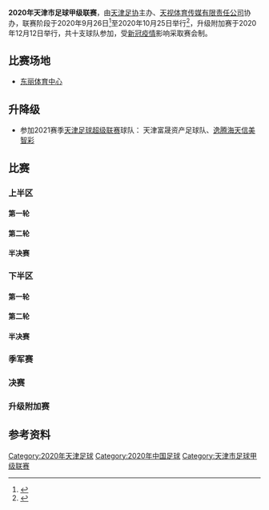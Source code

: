 {{Infobox football league season
|competition= [[天津市足球甲级联赛|天津市足球甲级联赛]]
|season= 2020
|dates= 9月26日 - 10月25日
|num_season= 10
|title holder= 
|result th= 
|winners= 天津富晟资产足球队
|relegated= 
|continentalcup1= [[天津市足球超级联赛|津超]]
|continentalcup1 qualifiers= 天津富晟资产足球队<br/>[[天津逸腾海天信美智彩足球俱乐部|逸腾海天信美智彩]]
|matches= 
|total goals= 
|league topscorer= 
|biggest home win= 
|biggest away win= 
|highest scoring= 天津精诚一土足球队 2 - 5 天津富晟资产足球队
|longest wins= [[天津逸腾海天信美智彩足球俱乐部|逸腾海天信美智彩]](3场)
|longest unbeaten= 天津富晟资产足球队<br/>[[天津逸腾海天信美智彩足球俱乐部|逸腾海天信美智彩]](3场)
|longest winless= 
|longest losses= 
|highest attendance= 
|lowest attendance= 
|average attendance= 
|prevseason=[[2019年天津市足球甲级联赛|2019]]
|nextseason=[[2021年天津市足球甲级联赛|2021]]
|updated= 
}}
'''2020年天津市足球甲级联赛'''，由[[天津足协|天津足协]]主办、[[天视体育传媒有限责任公司|天视体育传媒有限责任公司]]协办，联赛阶段于2020年9月26日<ref>{{cite web |author1=天津市足球运动协会 |title=2020年天津市足球协会超级联赛、甲级联赛开赛 |url=http://ty.tj.gov.cn/jmty/jjty/jjtydt/202009/t20200929_3941199.html |website=天津体育局 |accessdate=2020-09-29}}</ref>至2020年10月25日举行<ref>{{cite news |author1=申炜 |title=天津市足球三级联赛闭幕 |url=http://epaper.tianjinwe.com/tjrb/html/2020-10/26/content_158_3500764.htm |work=天津日报 |date=2020-10-26}}</ref>，升级附加赛于2020年12月12日举行，共十支球队参加，受[[新冠疫情|新冠疫情]]影响采取赛会制。

== 比赛场地 ==
* [[东丽体育中心|东丽体育中心]]

== 升降级 ==
* 参加2021赛季[[天津足球超级联赛|天津足球超级联赛]]球队： 天津富晟资产足球队、[[天津逸腾海天信美智彩足球俱乐部|逸腾海天信美智彩]]

== 比赛 ==
=== 上半区 ===
==== 第一轮 ====
{{footballbox collapsible
|date = 2020年9月26日
|time = 
|round = 
|team1 = [[天津逸腾海天信美智彩足球俱乐部|逸腾海天信美智彩]]
|score =  3 - 0
|report = [ 战报 ]
|team2 = [[天津佰喜足球俱乐部|佰喜]]
|goals1 = 
|goals2 = 
|stadium = [[东丽体育中心|东丽体育中心]]
|location = [[天津|天津]]
|referee = 
|attendance = 
|assistantreferees = 
|fourthofficial = 
|goallineassistants = 
|stack = yes
}}
==== 第二轮 ====
{{footballbox collapsible
|date = 2020年10月2日
|time = 14:00
|round = 
|team1 = 天津腾德投资钱记餐饮足球队
|score =  2 - 1
|report = [ 战报 ]
|team2 = [[天津远翔足球俱乐部|远翔]]
|goals1 = 
|goals2 = 
|stadium = [[东丽体育中心|东丽体育中心]]
|location = [[天津|天津]]
|referee = 
|attendance = 
|assistantreferees = 
|fourthofficial = 
|goallineassistants = 
|stack = yes
}}
{{footballbox collapsible
|date = 2020年10月2日
|time = 16:00
|round = 
|team1 = 天津獌狞足球队	
|score =  0 - 3
|report = [ 战报 ]
|team2 = [[天津逸腾海天信美智彩足球俱乐部|逸腾海天信美智彩]]
|goals1 = 
|goals2 = 
|stadium = [[东丽体育中心|东丽体育中心]]
|location = [[天津|天津]]
|referee = 
|attendance = 
|assistantreferees = 
|fourthofficial = 
|goallineassistants = 
|stack = yes
}}
==== 半决赛 ====
{{footballbox collapsible
|date = 2020年10月8日
|time = 14:00
|round = 
|team1 = 天津腾德投资钱记餐饮足球队
|score =  0 - 3
|report = [ 战报 ]
|team2 = [[天津逸腾海天信美智彩足球俱乐部|逸腾海天信美智彩]]
|goals1 = 
|goals2 = 
|stadium = [[东丽体育中心|东丽体育中心]]
|location = [[天津|天津]]
|referee = 
|attendance = 
|assistantreferees = 
|fourthofficial = 
|goallineassistants = 
|stack = yes
}}
=== 下半区 ===
==== 第一轮 ====
{{footballbox collapsible
|date = 2020年9月26日
|time = 
|round = 
|team1 = 天津精诚一土足球队
|score =  2 - 5
|report = [ 战报 ]
|team2 = 天津富晟资产足球队
|goals1 = 
|goals2 = 
|stadium = [[东丽体育中心|东丽体育中心]]
|location = [[天津|天津]]
|referee = 
|attendance = 
|assistantreferees = 
|fourthofficial = 
|goallineassistants = 
|stack = yes
}}
==== 第二轮 ====
{{footballbox collapsible
|date = 2020年10月2日
|time = 10:00
|round = 
|team1 = [[天津津城足球俱乐部|津城]]
|score =  3 - 0
|report = [ 战报 ]
|team2 = 天津众成体育足球队
|goals1 = 
|goals2 = 
|stadium = [[东丽体育中心|东丽体育中心]]
|location = [[天津|天津]]
|referee = 
|attendance = 
|assistantreferees = 
|fourthofficial = 
|goallineassistants = 
|stack = yes
}}
{{footballbox collapsible
|date = 2020年10月2日
|time = 12:00
|round = 
|team1 = [[天津雷诺尔足球俱乐部|雷诺尔]]
|score =  0 - 0
|report = [ 战报 ]
|team2 = 天津富晟资产足球队
|goals1 = 
|goals2 = 
|stadium = [[东丽体育中心|东丽体育中心]]
|location = [[天津|天津]]
|referee = 
|penaltyscore = 5 – 6
|attendance = 
|assistantreferees = 
|fourthofficial = 
|goallineassistants = 
|stack = yes
}}
==== 半决赛 ====
{{footballbox collapsible
|date = 2020年10月8日
|time = 16:00
|round = 
|team1 = [[天津津城足球俱乐部|津城]]
|score =  0 - 1
|report = [ 战报 ]
|team2 = 天津富晟资产足球队
|goals1 = 
|goals2 = 
|stadium = [[东丽体育中心|东丽体育中心]]
|location = [[天津|天津]]
|referee = 
|attendance = 
|assistantreferees = 
|fourthofficial = 
|goallineassistants = 
|stack = yes
}}
=== 季军赛 ===
{{footballbox collapsible
|date = 2020年10月25日
|time = 
|round = 
|team1 = 天津腾德投资钱记餐饮足球队
|score = 4 - 2
|report = [ 战报 ]
|team2 = [[天津津城足球俱乐部|津城]]
|goals1 = 
|goals2 = 
|stadium = [[东丽体育中心|东丽体育中心]]
|location = [[天津|天津]]
|referee = 
|attendance = 
|assistantreferees = 
|fourthofficial = 
|goallineassistants = 
|stack = yes
}}
=== 决赛 ===
{{footballbox collapsible
|date = 2020年10月25日
|time = 
|round = 
|team1 = 天津富晟资产足球队
|score = 2 - 0
|report = [ 战报 ]
|team2 = [[天津逸腾海天信美智彩足球俱乐部|逸腾海天信美智彩]]
|goals1 = 
|goals2 = 
|stadium = [[东丽体育中心|东丽体育中心]]
|location = [[天津|天津]]
|referee = 
|attendance = 
|assistantreferees = 
|fourthofficial = 
|goallineassistants = 
|stack = yes
}}
=== 升级附加赛 ===
{{footballbox collapsible
|date = 2020年12月12日
|time = 
|round = 
|team1 = 天津富晟资产足球队（2021赛季冠军）
|score = 3 - 1
|report = [ 战报 ]
|team2 = [[天津津城足球俱乐部|津城]]（[[2019年天津市足球甲级联赛|2020赛季]]亚军）
|goals1 = 
|goals2 = 
|stadium = [[东丽体育中心|东丽体育中心]]
|location = [[天津|天津]]
|referee = 
|attendance = 
|assistantreferees = 
|fourthofficial = 
|goallineassistants = 
|stack = yes
}}
{{footballbox collapsible
|date = 2020年12月12日
|time = 
|round = 
|team1 = [[天津雷诺尔足球俱乐部|雷诺尔]]（[[2019年天津市足球甲级联赛|2020赛季]]冠军）
|score = 1 - 2
|report = [ 战报 ]
|team2 = [[天津逸腾海天信美智彩足球俱乐部|逸腾海天信美智彩]]（2021赛季亚军）
|goals1 = 
|goals2 = 
|stadium = [[东丽体育中心|东丽体育中心]]
|location = [[天津|天津]]
|referee = 
|attendance = 
|assistantreferees = 
|fourthofficial = 
|goallineassistants = 
|stack = yes
}}

==参考资料==
{{reflist}}
[[Category:2020年天津足球|Category:2020年天津足球]]
[[Category:2020年中国足球|Category:2020年中国足球]]
[[Category:天津市足球甲级联赛|Category:天津市足球甲级联赛]]